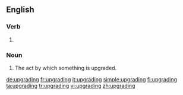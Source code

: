 ==English==

===Verb===
{{head|en|present participle}}

# {{present participle of|upgrade|lang=en|nocat=1}}

===Noun===
{{en-noun}}

# The act by which something is upgraded.

[[de:upgrading]]
[[fr:upgrading]]
[[it:upgrading]]
[[simple:upgrading]]
[[fi:upgrading]]
[[ta:upgrading]]
[[tr:upgrading]]
[[vi:upgrading]]
[[zh:upgrading]]